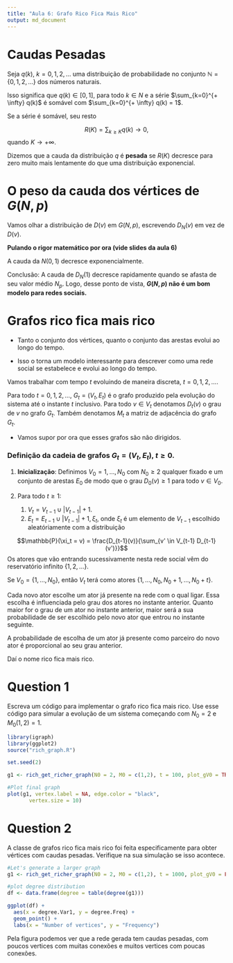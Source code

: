 ```yaml
---
title: "Aula 6: Grafo Rico Fica Mais Rico"
output: md_document
---
```


# Caudas Pesadas

Seja $q(k)$, $k = 0, 1, 2, \dots$ uma distribuição de probabilidade no conjunto $\mathbb{N} = \{0, 1, 2, \dots \}$ dos números naturais.

Isso significa que $q(k) \in [0, 1]$, para todo $k \in N$ e a série $\sum_{k=0}^{+ \infty} q(k)$ é somável com $\sum_{k=0}^{+ \infty} q(k) = 1$.

Se a série é somável, seu resto

$$R(K) = \sum_{k \geq K} q(k) \to 0,$$
quando $K \to +\infty$. 

Dizemos que a cauda da distribuição $q$ é **pesada** se $R(K)$ decresce para zero muito mais lentamente do que uma distribuição exponencial.

# O peso da cauda dos vértices de $G(N, p)$

Vamos olhar a distribuição de $D(v)$ em $G(N, p)$, escrevendo $D_N(v)$ em vez de $D(v)$.

**Pulando o rigor matemático por ora (vide slides da aula 6)**

A cauda da $N(0, 1)$ decresce exponencialmente.

Conclusão: A cauda de $D_N(1)$ decresce rapidamente quando se afasta de seu valor médio $N_p$. Logo, desse ponto de vista, **$G(N, p)$ não é um bom modelo para redes sociais.**

# Grafos rico fica mais rico

- Tanto o conjunto dos vértices, quanto o conjunto das arestas evolui ao longo do tempo.

- Isso o torna um modelo interessante para descrever como uma rede social se estabelece e evolui ao longo do tempo.

Vamos trabalhar com tempo $t$ evoluindo de maneira discreta, $t = 0, 1, 2, \dots$.

Para todo $t = 0, 1, 2, \dots$, $G_t = (V_t , E_t )$ é o grafo produzido pela evolução do sistema até o instante $t$ inclusivo. Para todo $v \in V_t$ denotamos $D_t(v)$ o grau de $v$ no grafo $G_t$. Também denotamos $M_t$ a matriz de adjacência do grafo $G_t$.

- Vamos supor por ora que esses grafos são não dirigidos.

### Definição da cadeia de grafos $G_t = (V_t , E_t)$, $t ≥ 0$.

1. **Inicialização**: Definimos $V_0 = {1, \dots, N_0}$ com $N_0 ≥ 2$ qualquer fixado e um conjunto de arestas $E_0$ de modo que o grau $D_0(v) ≥ 1$ para todo $v \in V_0$.

2. Para todo $t ≥ 1$:
    1. $V_t = V_{t−1} \cup {|V_{t−1}| + 1}$.
    2. $E_t = E_{t−1} \cup {|V_{t−1}| + 1, \xi_t }$, onde $\xi_t$ é um elemento de $V_{t−1}$
escolhido aleatóriamente com a distribuição

$$\mathbb{P}(\xi_t = v) = \frac{D_{t-1}(v)}{\sum_{v' \in V_{t-1} D_{t-1}(v')}}$$
Os atores que vão entrando sucessivamente nesta rede social vêm do reservatório infinito $\{1, 2, \dots\}$.

Se $V_0 = \{1, \dots, N_0\}$, então $V_t$ terá como atores 
$\{1, \dots, N_0 , N_0 + 1, \dots, N_0 + t\}$.

Cada novo ator escolhe um ator já presente na rede com o qual ligar. Essa escolha é influenciada pelo grau dos atores no instante anterior. Quanto maior for o grau de um ator no instante anterior, maior será a sua probabilidade de ser escolhido pelo novo ator que entrou no instante seguinte.

A probabilidade de escolha de um ator já presente como parceiro do novo ator é proporcional ao seu grau anterior.

Daí o nome rico fica mais rico.

# Question 1

Escreva um código para implementar o grafo rico fica mais rico.
Use esse código para simular a evolução de um sistema começando com $N_0 = 2$ e $M_0(1, 2) = 1$.

```r
library(igraph)
library(ggplot2)
source("rich_graph.R")
```


```r
set.seed(2)

g1 <- rich_get_richer_graph(N0 = 2, M0 = c(1,2), t = 100, plot_gV0 = TRUE)

#Plot final graph  
plot(g1, vertex.label = NA, edge.color = "black", 
       vertex.size = 10)

```
# Question 2

A classe de grafos rico fica mais rico foi feita especificamente para obter vértices com caudas pesadas. Verifique na sua simulação se isso acontece.

```r
#Let's generate a larger graph
g1 <- rich_get_richer_graph(N0 = 2, M0 = c(1,2), t = 1000, plot_gV0 = FALSE)

#plot degree distribution
df <- data.frame(degree = table(degree(g1)))

ggplot(df) + 
  aes(x = degree.Var1, y = degree.Freq) +
  geom_point() +
  labs(x = "Number of vertices", y = "Frequency")


```
Pela figura podemos ver que a rede gerada tem caudas pesadas, com poucos vertices com muitas conexões e muitos vertices com poucas conexões.
